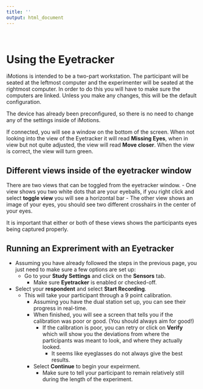 ---
title: ''
output: html_document
---
<br>

# Using the Eyetracker

iMotions is intended to be a two-part workstation. The participant will be seated at the leftmost computer and the experimenter will be seated at the rightmost computer. In order to do this you will have to make sure the computers are linked. Unless you make any changes, this will be the default configuration. 

The device has already been preconfigured, so there is no need to change any of the settings inside of iMotions. 

If connected, you will see a window on the bottom of the screen. When not looking into the view of the Eyetracker it will read **Missing Eyes**, when in view but not quite adjusted, the view will read **Move closer**. When the view is correct, the view will turn green. 

## Different views inside of the eyetracker window

There are two views that can be toggled from the eyetracker window. 
- One view shows you two white dots that are your eyeballs, if you right click and select **toggle view** you will see a horizontal bar 
- The other view shows an image of your eyes, you should see two different crosshairs in the center of your eyes.

It is important that either or both of these views shows the participants eyes being captured properly. 

## Running an Expreriment with an Eyetracker

- Assuming you have already followed the steps in the previous page, you just need to make sure a few options are set up:
  - Go to your **Study Settings** and click on the **Sensors** tab. 
    - Make sure **Eyetracker** is enabled or checked-off.
- Select your **respondent** and select **Start Recording**.
  - This will take your participant through a 9 point calibration. 
    - Assuming you have the dual station set up, you can see their progress in real-time. 
    - When finished, you will see a screen that tells you if the calibration was poor or good. (You should always aim for good!)
      - If the calibration is poor, you can retry or click on **Verify** which will show you the deviations from where the participants was meant to look, and where they actually looked. 
        - It seems like eyeglasses do not always give the best results. 
    - Select **Continue** to begin your expeirment. 
      - Make sure to tell your participant to remain relatively still during the length of the experiment. 


